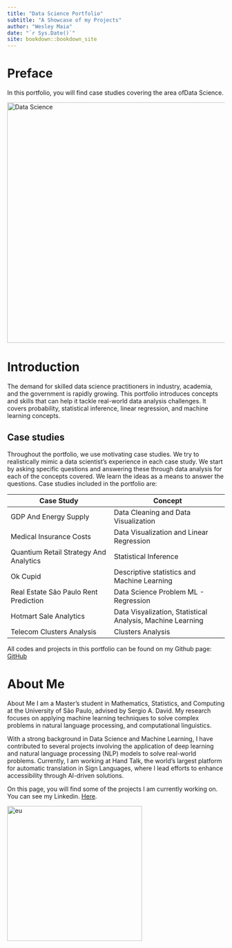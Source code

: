 ---
title: "Data Science Portfolio"
subtitle: "A Showcase of my Projects"
author: "Wesley Maia"
date: "`r Sys.Date()`"
site: bookdown::bookdown_site
---

# Preface {.unnumbered}

In this portfolio, you will find case studies covering the area of ​​Data Science.

![](images/Data-Science-Project-Life-Cycle-Data-Science-Project-Edureka1-1.png "Data Science"){width="556"}

# Introduction {.unnumbered}

The demand for skilled data science practitioners in industry, academia, and the government is rapidly growing. This portfolio introduces concepts and skills that can help it tackle real-world data analysis challenges. It covers probability, statistical inference, linear regression, and machine learning concepts.

## Case studies {.unnumbered}

Throughout the portfolio, we use motivating case studies. We try to realistically mimic a data scientist's experience in each case study. We start by asking specific questions and answering these through data analysis for each of the concepts covered. We learn the ideas as a means to answer the questions. Case studies included in the portfolio are:

| **Case Study**                         | **Concept**                                                |
|----------------------------------|--------------------------------------|
| GDP And Energy Supply                  | Data Cleaning and Data Visualization                       |
| Medical Insurance Costs                | Data Visualization and Linear Regression                   |
| Quantium Retail Strategy And Analytics | Statistical Inference                                      |
| Ok Cupid                               | Descriptive statistics and Machine Learning                |
| Real Estate São Paulo Rent Prediction  | Data Science Problem ML - Regression                       |
| Hotmart Sale Analytics                 | Data Visyalization, Statistical Analysis, Machine Learning |
| Telecom Clusters Analysis              | Clusters Analysis                                          |

All codes and projects in this portfolio can be found on my Github page: [GitHub](https://github.com/WMaia9)

# About Me {#author .unnumbered}

About Me
I am a Master’s student in Mathematics, Statistics, and Computing at the University of São Paulo, advised by Sergio A. David. My research focuses on applying machine learning techniques to solve complex problems in natural language processing, and computational linguistics.

With a strong background in Data Science and Machine Learning, I have contributed to several projects involving the application of deep learning and natural language processing (NLP) models to solve real-world problems. Currently, I am working at Hand Talk, the world’s largest platform for automatic translation in Sign Languages, where I lead efforts to enhance accessibility through AI-driven solutions.

On this page, you will find some of the projects I am currently working on. You can see my Linkedin. [Here](https://www.linkedin.com/in/wesley-maia-62009612a/).\

![](images/eu.png "eu"){width="312"}
